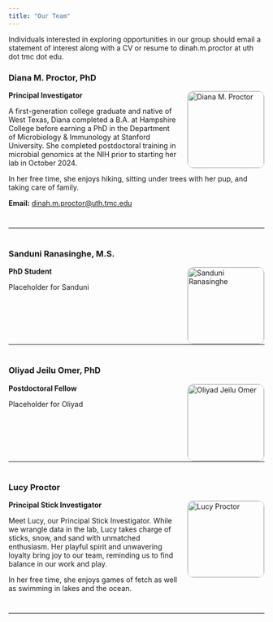 ```yaml
---
title: "Our Team"
---
```


Individuals interested in exploring opportunities in our group should email a statement of interest along with a CV or resume to dinah.m.proctor at uth dot tmc dot edu.


<h3><strong>Diana M. Proctor, PhD</strong></h3>

<img src="diana.png" alt="Diana M. Proctor" width="150" height="150"
     style="margin-left: 20px; float: right; border-radius: 12px; border: 1px solid #ccc; object-fit: cover; object-position: center;">

<p><strong>Principal Investigator</strong></p>

<p>
  A first-generation college graduate and native of West Texas, Diana completed a B.A. at Hampshire College before earning a PhD in the Department of Microbiology & Immunology at Stanford University. She completed postdoctoral training in microbial genomics at the NIH prior to starting her lab in October 2024.
</p>

<p>
  In her free time, she enjoys hiking, sitting under trees with her pup, and taking care of family.
</p>

<p>
  <strong>Email:</strong> <a href="mailto:dinah.m.proctor@uth.tmc.edu">dinah.m.proctor@uth.tmc.edu</a>
</p>

<hr style="clear: both; margin-top: 40px; margin-bottom: 40px;">


<h3><strong>Sanduni Ranasinghe, M.S.</strong></h3>

<img src="sanduni.png" alt="Sanduni Ranasinghe" width="150" height="150"
     style="margin-left: 20px; float: right; border-radius: 12px; border: 1px solid #ccc; object-fit: cover; object-position: center;">

<p><strong>PhD Student</strong></p>

<p>Placeholder for Sanduni</p>

<hr style="clear: both; margin-top: 40px; margin-bottom: 40px;">


<h3><strong>Oliyad Jeilu Omer, PhD</strong></h3>

<img src="oliyad.png" alt="Oliyad Jeilu Omer" width="150" height="150"
     style="margin-left: 20px; float: right; border-radius: 12px; border: 1px solid #ccc; object-fit: cover; object-position: center;">

<p><strong>Postdoctoral Fellow</strong></p>

<p>Placeholder for Oliyad</p>

<hr style="clear: both; margin-top: 40px; margin-bottom: 40px;">


<h3><strong>Lucy Proctor</strong></h3>

<img src="lucy.jpeg" alt="Lucy Proctor" width="150" height="150"
     style="margin-left: 20px; float: right; border-radius: 12px; border: 1px solid #ccc; object-fit: cover; object-position: center;">

<p><strong>Principal Stick Investigator</strong></p>

<p>
  Meet Lucy, our Principal Stick Investigator. While we wrangle data in the lab, Lucy takes charge of sticks, snow, and sand with unmatched enthusiasm. Her playful spirit and unwavering loyalty bring joy to our team, reminding us to find balance in our work and play.
</p>

<p>
  In her free time, she enjoys games of fetch as well as swimming in lakes and the ocean.
</p>

<hr style="clear: both; margin-top: 40px; margin-bottom: 40px;">
